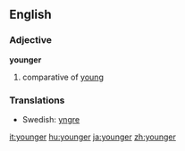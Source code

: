 ==English==
===Adjective===
'''younger'''
# comparative of [[young]]

===Translations===
*Swedish: [[yngre]]

[[it:younger]]
[[hu:younger]]
[[ja:younger]]
[[zh:younger]]